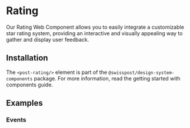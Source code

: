 
<Meta of={RatingStories} />

# Rating

Our Rating Web Component allows you to easily integrate 
a customizable star rating system, providing an 
interactive and visually appealing way to gather and display user feedback.

<Canvas of={RatingStories.Default} sourceState='shown'/>
<div className="hide-col-default">
  <Controls of={RatingStories.Default} />
</div>

## Installation

The `<post-rating/>` element is part of the `@swisspost/design-system-components` package.
For more information, read the <LinkTo kind="getting-started-components" story="docs">getting started with components guide</LinkTo>.

## Examples

### Events

<Source code={SampleEvents} language="ts" />


  